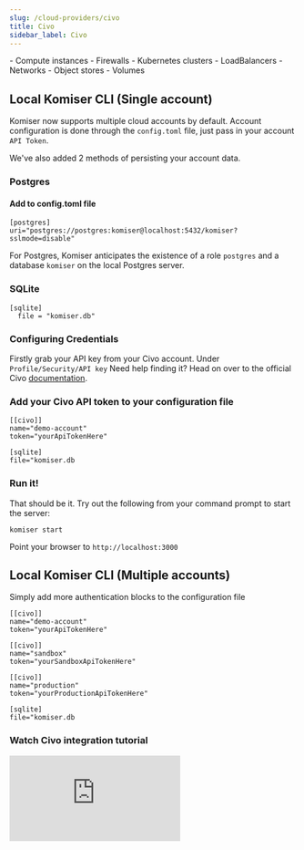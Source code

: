 ```yaml
---
slug: /cloud-providers/civo
title: Civo
sidebar_label: Civo
---
```


<AccordionGroup>
  <Accordion title="Supported resource list">
  - Compute instances
  - Firewalls
  - Kubernetes clusters
  - LoadBalancers
  - Networks
  - Object stores
  - Volumes
  </Accordion>
</AccordionGroup>

## Local Komiser CLI (Single account)

Komiser now supports multiple cloud accounts by default. Account configuration is done through the `config.toml` file, just pass in your account `API Token`.

We've also added 2 methods of persisting your account data.
### Postgres
#### Add to config.toml file
```
[postgres]
uri="postgres://postgres:komiser@localhost:5432/komiser?sslmode=disable"
```
<Tip> For Postgres, Komiser anticipates the existence of a role `postgres` and a database `komiser` on the local Postgres server. </Tip>

### SQLite

```
[sqlite]
  file = "komiser.db"
```

### Configuring Credentials

Firstly grab your API key from your Civo account.
Under `Profile/Security/API key`
Need help finding it? Head on over to the official Civo [documentation](https://www.civo.com/docs/account/api-keys).

### Add your Civo API token to your configuration file

```
[[civo]]
name="demo-account"
token="yourApiTokenHere"

[sqlite]
file="komiser.db
```
                                        

### Run it!
That should be it. Try out the following from your command prompt to start the server:

```
komiser start 
```

Point your browser to `http://localhost:3000`

## Local Komiser CLI (Multiple accounts)
Simply add more authentication blocks to the configuration file

```
[[civo]]
name="demo-account"
token="yourApiTokenHere"

[[civo]]
name="sandbox"
token="yourSandboxApiTokenHere"

[[civo]]
name="production"
token="yourProductionApiTokenHere"

[sqlite]
file="komiser.db
```

### Watch Civo integration tutorial
<div style={{
    position: 'relative',
    paddingBottom: '56.25%',
    paddingTop:'30px',
    height:0,
    overflow:'hidden',
  }}>
  <iframe
    src='https://www.youtube.com/embed/NBbEpoW-kVs'
    allowFullScreen
    webkitallowfullscreen="true"
    frameBorder="0"
    style={{
      position: 'absolute',
      top:0,
      left:0,
      width:'100%',
      height:'100%',
    }}
  >
  </iframe>
</div>